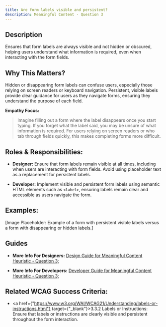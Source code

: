 ```yaml
---
title: Are form labels visible and persistent?
description: Meaningful Content - Question 3
---
```


## Description

Ensures that form labels are always visible and not hidden or obscured, helping users understand what information is required, even when interacting with the form fields.

## Why This Matters?

Hidden or disappearing form labels can confuse users, especially those relying on screen readers or keyboard navigation. Persistent, visible labels provide clear guidance for users as they navigate forms, ensuring they understand the purpose of each field.

**Empathy Focus:**
> Imagine filling out a form where the label disappears once you start typing. If you forget what the label said, you may be unsure of what information is required. For users relying on screen readers or who tab through fields quickly, this makes completing forms more difficult.

## Roles & Responsibilities:

- **Designer:** Ensure that form labels remain visible at all times, including when users are interacting with form fields. Avoid using placeholder text as a replacement for persistent labels.

- **Developer:** Implement visible and persistent form labels using semantic HTML elements such as `<label>`, ensuring labels remain clear and accessible as users navigate the form.

## Examples:

[Image Placeholder: Example of a form with persistent visible labels versus a form with disappearing or hidden labels.]

## Guides

- **More Info For Designers:** <a href="/docs/design-guide/meaningful-content/question-3">Design Guide for Meaningful Content Heuristic - Question 3;</a>

- **More Info For Developers:** <a href="/docs/developer-guide/meaningful-content/question-3">Developer Guide for Meaningful Content Heuristic - Question 3;</a>

## Related WCAG Success Criteria:

- <a href={"https://www.w3.org/WAI/WCAG21/Understanding/labels-or-instructions.html"} target={"_blank"}>3.3.2 Labels or Instructions</a>: Ensure that labels or instructions are clearly visible and persistent throughout the form interaction.
